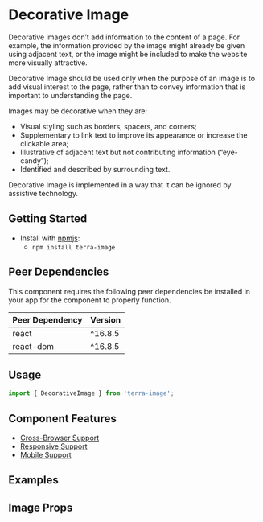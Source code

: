 


<Badge />

# Decorative Image

Decorative images don’t add information to the content of a page. For example, the information provided by the image might already be given using adjacent text, or the image might be included to make the website more visually attractive.

Decorative Image should be used only when the purpose of an image is to add visual interest to the page, rather than to convey information that is important to understanding the page.

Images may be decorative when they are:
- Visual styling such as borders, spacers, and corners;
- Supplementary to link text to improve its appearance or increase the clickable area;
- Illustrative of adjacent text but not contributing information (“eye-candy”);
- Identified and described by surrounding text.

Decorative Image is implemented in a way that it can be ignored by assistive technology.

## Getting Started

- Install with [npmjs](https://www.npmjs.com):
  - `npm install terra-image`

<!-- AUTO-GENERATED-CONTENT:START Peer Dependencies -->
## Peer Dependencies

This component requires the following peer dependencies be installed in your app for the component to properly function.

| Peer Dependency | Version |
|-|-|
| react | ^16.8.5 |
| react-dom | ^16.8.5 |

<!-- AUTO-GENERATED-CONTENT:END -->

## Usage

```jsx
import { DecorativeImage } from 'terra-image';
```

## Component Features
* [Cross-Browser Support](https://engineering.cerner.com/terra-ui/about/terra-ui/component-standards#cross-browser-support)
* [Responsive Support](https://engineering.cerner.com/terra-ui/about/terra-ui/component-standards#responsive-support)
* [Mobile Support](https://engineering.cerner.com/terra-ui/about/terra-ui/component-standards#mobile-support)

## Examples
<DecorativeImageBar />
<DecorativeImageTextLink />
<DecorativeImageVaraints />
<DecorativeImageFit />

## Image Props
<DecorativeImagePropsTable />
